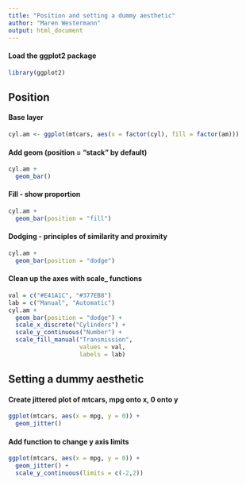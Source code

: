 ```yaml
---
title: "Position and setting a dummy aesthetic"
author: "Maren Westermann"
output: html_document
---
```


#### Load the ggplot2 package
```r
library(ggplot2)
```

## Position
#### Base layer 
```r
cyl.am <- ggplot(mtcars, aes(x = factor(cyl), fill = factor(am)))
```

#### Add geom (position = "stack" by default)
```r
cyl.am + 
  geom_bar()
```

#### Fill - show proportion
```r
cyl.am + 
  geom_bar(position = "fill")
```

#### Dodging - principles of similarity and proximity
```r
cyl.am +
  geom_bar(position = "dodge") 
```

#### Clean up the axes with scale_ functions
```r
val = c("#E41A1C", "#377EB8")
lab = c("Manual", "Automatic")
cyl.am +
  geom_bar(position = "dodge") +
  scale_x_discrete("Cylinders") + 
  scale_y_continuous("Number") +
  scale_fill_manual("Transmission", 
                    values = val,
                    labels = lab)
```


## Setting a dummy aesthetic
#### Create jittered plot of mtcars, mpg onto x, 0 onto y
```r
ggplot(mtcars, aes(x = mpg, y = 0)) +
  geom_jitter()
```

#### Add function to change y axis limits
```r
ggplot(mtcars, aes(x = mpg, y = 0)) +
  geom_jitter() + 
  scale_y_continuous(limits = c(-2,2))
```
